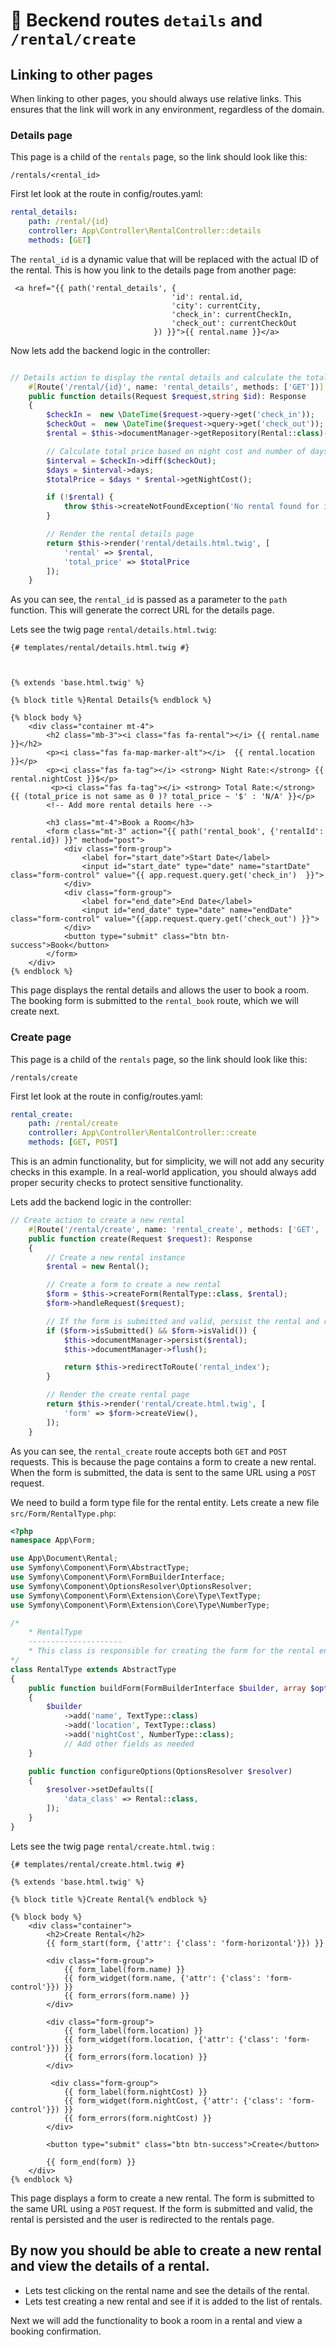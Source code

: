 # 🔗 Beckend routes `details` and  `/rental/create`

## Linking to other pages

When linking to other pages, you should always use relative links. This ensures that the link will work in any environment, regardless of the domain.

### Details page

This page is a child of the `rentals` page, so the link should look like this:

```
/rentals/<rental_id>
```
First let look at the route in config/routes.yaml:
```yaml
rental_details:
    path: /rental/{id}
    controller: App\Controller\RentalController::details
    methods: [GET]
```

The `rental_id` is a dynamic value that will be replaced with the actual ID of the rental. This is how you link to the details page from another page:

```
 <a href="{{ path('rental_details', {
                                    'id': rental.id,
                                    'city': currentCity,
                                    'check_in': currentCheckIn,
                                    'check_out': currentCheckOut
                                }) }}">{{ rental.name }}</a>
```

Now lets add the backend logic in the controller:
```php

// Details action to display the rental details and calculate the total price
    #[Route('/rental/{id}', name: 'rental_details', methods: ['GET'])]
    public function details(Request $request,string $id): Response
    {
        $checkIn =  new \DateTime($request->query->get('check_in'));
        $checkOut =  new \DateTime($request->query->get('check_out'));
        $rental = $this->documentManager->getRepository(Rental::class)->find($id);

        // Calculate total price based on night cost and number of days
        $interval = $checkIn->diff($checkOut);
        $days = $interval->days;
        $totalPrice = $days * $rental->getNightCost();

        if (!$rental) {
            throw $this->createNotFoundException('No rental found for id '.$id);
        }

        // Render the rental details page
        return $this->render('rental/details.html.twig', [
            'rental' => $rental,
            'total_price' => $totalPrice
        ]);
    }
```
As you can see, the `rental_id` is passed as a parameter to the `path` function. This will generate the correct URL for the details page.

Lets see the twig page `rental/details.html.twig`:
```twig
{# templates/rental/details.html.twig #}



{% extends 'base.html.twig' %}

{% block title %}Rental Details{% endblock %}

{% block body %}
    <div class="container mt-4">
        <h2 class="mb-3"><i class="fas fa-rental"></i> {{ rental.name }}</h2>
        <p><i class="fas fa-map-marker-alt"></i>  {{ rental.location }}</p>
        <p><i class="fas fa-tag"></i> <strong> Night Rate:</strong> {{ rental.nightCost }}$</p>
         <p><i class="fas fa-tag"></i> <strong> Total Rate:</strong> {{ (total_price is not same as 0 )? total_price ~ '$' : 'N/A' }}</p>
        <!-- Add more rental details here -->

        <h3 class="mt-4">Book a Room</h3>
        <form class="mt-3" action="{{ path('rental_book', {'rentalId': rental.id}) }}" method="post">
            <div class="form-group">
                <label for="start_date">Start Date</label>
                <input id="start_date" type="date" name="startDate" class="form-control" value="{{ app.request.query.get('check_in')  }}">
            </div>
            <div class="form-group">
                <label for="end_date">End Date</label>
                <input id="end_date" type="date" name="endDate" class="form-control" value="{{app.request.query.get('check_out') }}">
            </div>
            <button type="submit" class="btn btn-success">Book</button>
        </form>
    </div>
{% endblock %}
```
This page displays the rental details and allows the user to book a room. The booking form is submitted to the `rental_book` route, which we will create next.

### Create page

This page is a child of the `rentals` page, so the link should look like this:

```
/rentals/create
```
First let look at the route in config/routes.yaml:
```yaml
rental_create:
    path: /rental/create
    controller: App\Controller\RentalController::create
    methods: [GET, POST]
```

This is an admin functionality, but for simplicity, we will not add any security checks in this example. In a real-world application, you should always add proper security checks to protect sensitive functionality.

Lets add the backend logic in the controller:
```php
// Create action to create a new rental
    #[Route('/rental/create', name: 'rental_create', methods: ['GET', 'POST'])]
    public function create(Request $request): Response
    {   
        // Create a new rental instance
        $rental = new Rental();

        // Create a form to create a new rental
        $form = $this->createForm(RentalType::class, $rental);
        $form->handleRequest($request);

        // If the form is submitted and valid, persist the rental and redirect to the rentals page
        if ($form->isSubmitted() && $form->isValid()) {
            $this->documentManager->persist($rental);
            $this->documentManager->flush();

            return $this->redirectToRoute('rental_index');
        }

        // Render the create rental page
        return $this->render('rental/create.html.twig', [
            'form' => $form->createView(),
        ]);
    }
```

As you can see, the `rental_create` route accepts both `GET` and `POST` requests. This is because the page contains a form to create a new rental. When the form is submitted, the data is sent to the same URL using a `POST` request.

We need to build a form type file for the rental entity. Lets create a new file `src/Form/RentalType.php`:
```php
<?php
namespace App\Form;

use App\Document\Rental;
use Symfony\Component\Form\AbstractType;
use Symfony\Component\Form\FormBuilderInterface;
use Symfony\Component\OptionsResolver\OptionsResolver;
use Symfony\Component\Form\Extension\Core\Type\TextType;
use Symfony\Component\Form\Extension\Core\Type\NumberType;

/* 
    * RentalType
    ---------------------
    * This class is responsible for creating the form for the rental entity.
*/
class RentalType extends AbstractType
{
    public function buildForm(FormBuilderInterface $builder, array $options)
    {
        $builder
            ->add('name', TextType::class)
            ->add('location', TextType::class)
            ->add('nightCost', NumberType::class);
            // Add other fields as needed
    }

    public function configureOptions(OptionsResolver $resolver)
    {
        $resolver->setDefaults([
            'data_class' => Rental::class,
        ]);
    }
}
```


Lets see the twig page `rental/create.html.twig` :
```twig
{# templates/rental/create.html.twig #}

{% extends 'base.html.twig' %}

{% block title %}Create Rental{% endblock %}

{% block body %}
    <div class="container">
        <h2>Create Rental</h2>
        {{ form_start(form, {'attr': {'class': 'form-horizontal'}}) }}
        
        <div class="form-group">
            {{ form_label(form.name) }}
            {{ form_widget(form.name, {'attr': {'class': 'form-control'}}) }}
            {{ form_errors(form.name) }}
        </div>

        <div class="form-group">
            {{ form_label(form.location) }}
            {{ form_widget(form.location, {'attr': {'class': 'form-control'}}) }}
            {{ form_errors(form.location) }}
        </div>

         <div class="form-group">
            {{ form_label(form.nightCost) }}
            {{ form_widget(form.nightCost, {'attr': {'class': 'form-control'}}) }}
            {{ form_errors(form.nightCost) }}
        </div>

        <button type="submit" class="btn btn-success">Create</button>
        
        {{ form_end(form) }}
    </div>
{% endblock %}

```

This page displays a form to create a new rental. The form is submitted to the same URL using a `POST` request. If the form is submitted and valid, the rental is persisted and the user is redirected to the rentals page.

## By now you should be able to create a new rental and view the details of a rental.
- Lets test clicking on the rental name and see the details of the rental.
- Lets test creating a new rental and see if it is added to the list of rentals.

Next we will add the functionality to book a room in a rental and view a booking confirmation.